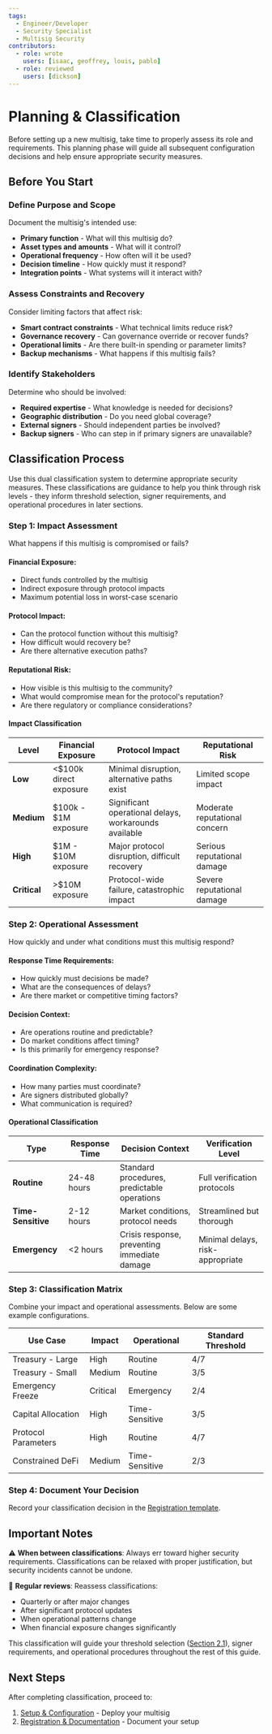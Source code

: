 ```yaml
---
tags:
  - Engineer/Developer
  - Security Specialist
  - Multisig Security
contributors:
  - role: wrote
    users: [isaac, geoffrey, louis, pablo]
  - role: reviewed
    users: [dickson]
---
```



<TagProvider>
<TagFilter />

# Planning & Classification

<TagList tags={frontmatter.tags} />
<AttributionList contributors={frontmatter.contributors} />

Before setting up a new multisig, take time to properly assess its role and requirements. This planning phase will guide all subsequent configuration decisions and help ensure appropriate security measures.

## Before You Start

### Define Purpose and Scope

Document the multisig's intended use:
- **Primary function** - What will this multisig do?
- **Asset types and amounts** - What will it control?
- **Operational frequency** - How often will it be used?
- **Decision timeline** - How quickly must it respond?
- **Integration points** - What systems will it interact with?

### Assess Constraints and Recovery

Consider limiting factors that affect risk:
- **Smart contract constraints** - What technical limits reduce risk?
- **Governance recovery** - Can governance override or recover funds?
- **Operational limits** - Are there built-in spending or parameter limits?
- **Backup mechanisms** - What happens if this multisig fails?

### Identify Stakeholders

Determine who should be involved:
- **Required expertise** - What knowledge is needed for decisions?
- **Geographic distribution** - Do you need global coverage?
- **External signers** - Should independent parties be involved?
- **Backup signers** - Who can step in if primary signers are unavailable?

## Classification Process

Use this dual classification system to determine appropriate security measures. These classifications are guidance to help you think through risk levels - they inform threshold selection, signer requirements, and operational procedures in later sections.

### Step 1: Impact Assessment

What happens if this multisig is compromised or fails?

#### Financial Exposure:
- Direct funds controlled by the multisig
- Indirect exposure through protocol impacts
- Maximum potential loss in worst-case scenario

#### Protocol Impact:
- Can the protocol function without this multisig?
- How difficult would recovery be?
- Are there alternative execution paths?

#### Reputational Risk:
- How visible is this multisig to the community?
- What would compromise mean for the protocol's reputation?
- Are there regulatory or compliance considerations?

#### Impact Classification

| Level | Financial Exposure | Protocol Impact | Reputational Risk |
|-------|-------------------|-----------------|-------------------|
| **Low** | <$100k direct exposure | Minimal disruption, alternative paths exist | Limited scope impact |
| **Medium** | $100k - $1M exposure | Significant operational delays, workarounds available | Moderate reputational concern |
| **High** | $1M - $10M exposure | Major protocol disruption, difficult recovery | Serious reputational damage |
| **Critical** | >$10M exposure | Protocol-wide failure, catastrophic impact | Severe reputational damage |

### Step 2: Operational Assessment

How quickly and under what conditions must this multisig respond?

#### Response Time Requirements:
- How quickly must decisions be made?
- What are the consequences of delays?
- Are there market or competitive timing factors?

#### Decision Context:
- Are operations routine and predictable?
- Do market conditions affect timing?
- Is this primarily for emergency response?

#### Coordination Complexity:
- How many parties must coordinate?
- Are signers distributed globally?
- What communication is required?

#### Operational Classification

| Type | Response Time | Decision Context | Verification Level |
|------|---------------|------------------|-------------------|
| **Routine** | 24-48 hours | Standard procedures, predictable operations | Full verification protocols |
| **Time-Sensitive** | 2-12 hours | Market conditions, protocol needs | Streamlined but thorough |
| **Emergency** | <2 hours | Crisis response, preventing immediate damage | Minimal delays, risk-appropriate |

### Step 3: Classification Matrix

Combine your impact and operational assessments. Below are some example configurations.

| Use Case | Impact | Operational | Standard Threshold |
|----------|--------|-------------|-------------------|
| Treasury - Large | High | Routine | 4/7 |
| Treasury - Small | Medium | Routine | 3/5 |
| Emergency Freeze | Critical | Emergency | 2/4 |
| Capital Allocation | High | Time-Sensitive | 3/5 |
| Protocol Parameters | High | Routine | 4/7 |
| Constrained DeFi | Medium | Time-Sensitive | 2/3 |

### Step 4: Document Your Decision

Record your classification decision in the [Registration template](./registration-and-documentation.md#registration-template).

## Important Notes

⚠️ **When between classifications**: Always err toward higher security requirements. Classifications can be relaxed with proper justification, but security incidents cannot be undone.

🔄 **Regular reviews**: Reassess classifications:
- Quarterly or after major changes
- After significant protocol updates
- When operational patterns change
- When financial exposure changes significantly

This classification will guide your threshold selection ([Section 2.1](./general-rules.md#thresholds--configuration)), signer requirements, and operational procedures throughout the rest of this guide.

## Next Steps

After completing classification, proceed to:
1. [Setup & Configuration](./setup-and-configuration.md) - Deploy your multisig
2. [Registration & Documentation](./registration-and-documentation.md) - Document your setup


</TagProvider>
<ContributeFooter />
